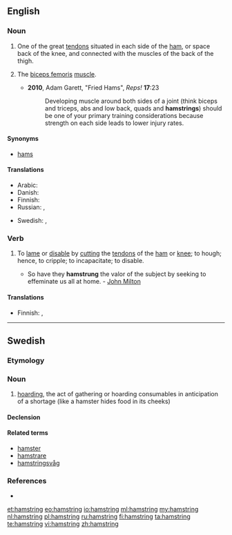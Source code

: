 ==English==

===Noun===
{{en-noun}}

# {{context|anatomy|lang=en}} One of the great [[tendon]]s situated in each side of the [[ham]], or space back of the knee, and connected with the muscles of the back of the thigh.
# {{context|informal|lang=en}} The [[biceps femoris]] [[muscle]].
#* '''2010''', Adam Garett, "Fried Hams", ''Reps!'' '''17''':23
#*: Developing muscle around both sides of a joint (think biceps and triceps, abs and low back, quads and '''hamstrings''') should be one of your primary training considerations because strength on each side leads to lower injury rates.

====Synonyms====
* {{sense|biceps femoris}} [[hams]]

====Translations====
{{trans-top|One of the great tendons situated in each side of the ham, or space back of the knee}}
* Arabic: {{t|ar|وتر المأبض|m|tr=watar al-maʔbad|sc=Arab}}
* Danish: {{t+|da|hase}}
* Finnish: {{t|fi|kinnerjänne}}
* Russian: {{t|ru|подколенное сухожилие|n|tr=podkolénnoje suxožílije|sc=Cyrl}}, {{qualifier|colloquial}} {{t+|ru|поджилки|f-p|tr=podžílki}}
{{trans-mid}}
* Swedish: {{t|sv|knäsena|c}}, {{t|sv|hassena|c}}
{{trans-bottom}}

{{trans-see|biceps femoris}}

===Verb===
{{en-verb|hamstrings|hamstringing|hamstrung}}

# {{context|transitive|lang=en}} To [[lame]] or [[disable]] by [[cut]]ting the [[tendon]]s of the [[ham]] or [[knee]]; to hough; hence, to cripple; to incapacitate; to disable.
#* So have they '''hamstrung''' the valor of the subject by seeking to effeminate us all at home. - [[w:John Milton|John Milton]]

====Translations====
{{trans-top|To lame or disable by cutting the tendons of the ham or knee; to hough; hence, to cripple; to incapacitate; to disable}}
* Finnish: {{t|fi|lamaannuttaa}}, {{t|fi|rampauttaa}}
{{trans-mid}}
{{trans-bottom}}

----

==Swedish==

===Etymology===
{{suffix|hamstra|ing|lang=sv}}

===Noun===
{{sv-noun|c}}

# [[hoarding]], the act of gathering or hoarding consumables in anticipation of a shortage (like a hamster hides food in its cheeks)

====Declension====
{{sv-noun-unc-irreg-c|2=hamstringen}}

====Related terms====
* [[hamster]]
* [[hamstrare]]
* [[hamstringsvåg]]

===References===
* {{R:SAOL}}

[[et:hamstring]]
[[eo:hamstring]]
[[io:hamstring]]
[[ml:hamstring]]
[[my:hamstring]]
[[nl:hamstring]]
[[pl:hamstring]]
[[ru:hamstring]]
[[fi:hamstring]]
[[ta:hamstring]]
[[te:hamstring]]
[[vi:hamstring]]
[[zh:hamstring]]